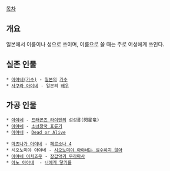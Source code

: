 [[목차]]

== 개요 ==
일본에서 이름이나 성으로 쓰이며, 이름으로 쓸 때는 주로 여성에게 쓰인다.

== 실존 인물 ==
 * [[아야네(가수)]] - [[일본]]의 [[가수]]
 * [[사쿠라 아야네]] - 일본의 [[배우]]

== 가공 인물 ==
 * [[아야네(드래곤즈 라이덴)|아야네]] - [[드래곤즈 라이덴]]의 섬성룡(閃星竜)
 * [[아야네(소녀왕국 표류기)|아야네]] - [[소녀왕국 표류기]]
 * [[아야네(DOA)|아야네]] - [[Dead or Alive]]

 * [[마츠나가 아야네]] - [[페르소나 4]]
 * 시오노미야 아야네 - [[시오노미야 아야네는 실수하지 않아]]
 * [[아야네 이치죠우]] - [[장갑악귀 무라마사]]
 * [[야노 아야네]]  - [[너에게 닿기를]]



